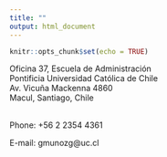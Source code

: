 ```yaml
---
title: ""
output: html_document
---
```


```r
knitr::opts_chunk$set(echo = TRUE)
```

| Oficina 37, Escuela de Administración
| Pontificia Universidad Católica de Chile
| Av. Vicuña Mackenna 4860
| Macul, Santiago, Chile  
&nbsp;  
Phone:  +56 2 2354 4361  

E-mail: gmunozg@uc.cl
